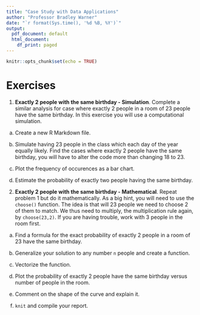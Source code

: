```yaml
---
title: "Case Study with Data Applications"
author: "Professor Bradley Warner"
date: "`r format(Sys.time(), '%d %B, %Y')`"
output:
  pdf_document: default
  html_document:
    df_print: paged
---
```


```r
knitr::opts_chunk$set(echo = TRUE)
```

# Exercises

1. **Exactly 2 people with the same birthday - Simulation**. Complete a similar analysis for case where exactly 2 people in a room of 23 people have the same birthday. In this exercise you will use a computational simulation.

  a) Create a new R Markdown file.


  b) Simulate having 23 people in the class which each day of the year equally likely. Find the cases where exactly 2 people have the same birthday, you will have to alter the code more than changing 18 to 23.


  c) Plot the frequency of occurences as a bar chart.
  
  d) Estimate the probability of exactly two people having the same birthday.


2. **Exactly 2 people with the same birthday - Mathematical**.  Repeat problem 1 but do it mathematically. As a big hint, you will need to use the `choose()` function. The idea is that will 23 people we need to choose 2 of them to match. We thus need to multiply, the multiplication rule again, by `choose(23,2)`. If you are having trouble, work with 3 people in the room first.

  a) Find a formula for the exact probability of exactly 2 people in a room of 23 have the same birthday.

  b) Generalize your solution to any number `n` people and create a function. 
  
  c) Vectorize the function.

  d) Plot the probability of exactly 2 people have the same birthday versus number of people in the room.
  
  e) Comment on the shape of the curve and explain it.
  
  f) `knit` and compile your report.